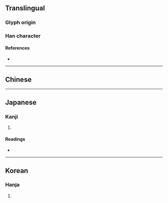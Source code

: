 {{character info}}
==Translingual==

===Glyph origin===
{{Han etyl}}

===Han character===
{{Han char|rn=24|rad=十|as=01|sn=3|four=|canj=NJ|ids=⿹⺄十}}

====References====
* {{Han ref|kx=0155.180|dkj=02696|dj=0351.010|hdz=10050.030|uh=5342|ud=21314}}

----

==Chinese==
{{zh-see|迅|v}}

----

==Japanese==

===Kanji===
{{ja-kanji|grade=|rs=十01}}

# {{rfdef|ja|sort=十01}}

====Readings====
* {{ja-readings|on=しん|kun=とぶ}}

----

==Korean==

===Hanja===
{{ko-hanja|hangeul=신|rv=sin|mr=sin}}

# {{rfdef|ko|sort=十01}}